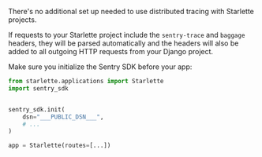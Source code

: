 There's no additional set up needed to use distributed tracing with Starlette projects.

If requests to your Starlette project include the `sentry-trace` and `baggage` headers, they will be parsed automatically and the headers will also be added to all outgoing HTTP requests from your Django project.

Make sure you initialize the Sentry SDK before your app:

```python
from starlette.applications import Starlette
import sentry_sdk


sentry_sdk.init(
    dsn="___PUBLIC_DSN___",
    # ...
)

app = Starlette(routes=[...])
```
